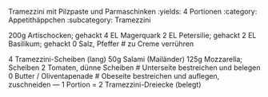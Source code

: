 Tramezzini mit Pilzpaste und Parmaschinken
:yields: 4 Portionen
:category: Appetithäppchen
:subcategory: Tramezzini


200g Artischocken; gehackt
4 EL Magerquark
2 EL Petersilie; gehackt
2 EL Basilikum; gehackt
0 Salz, Pfeffer
# zu Creme verrühren

4 Tramezzini-Scheiben (lang)
50g Salami (Mailänder)
125g Mozzarella; Scheiben
2 Tomaten, dünne Scheiben
# Unterseite bestreichen und belegen
0 Butter / Oliventapenade
# Obeseite bestreichen und auflegen, zuschneiden
---
1 Portion = 2 Tramezzini-Dreiecke (belegt)